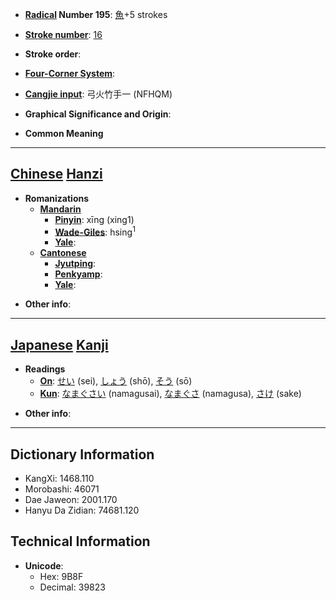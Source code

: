 * '''[[Wiktionary:Chinese radical index| Radical]] Number 195''': [[Wiktionary:Chinese radical index 魚|魚]]+5 strokes

* '''[[Wiktionary:Chinese total strokes index|Stroke number]]''': [[Wiktionary:Chinese total strokes index 16|16]]

* '''Stroke order''': 

* '''[[Wiktionary:Chinese four corner index|Four-Corner System]]''': 

* '''[[Wiktionary:Chinese Cangjie index|Cangjie input]]''': 弓火竹手一 (NFHQM)

* '''Graphical Significance and Origin''': 

* '''Common Meaning'''

----

== [[Chinese]] [[Hanzi]] ==

* '''Romanizations'''
** '''[[Mandarin]]'''
*** '''[[Pinyin]]''': xīng (xing1)
*** '''[[Wade-Giles]]''': hsing<sup>1</sup>
*** '''[[Yale]]''': 
** '''[[Cantonese]]'''
*** '''[[Jyutping]]''':
*** '''[[Penkyamp]]''': 
*** '''[[Yale]]''': 

* '''Other info''': 

----

== [[Japanese]] [[Kanji]] ==

* '''Readings'''
** '''[[On]]''': [[せい]] (sei), [[しょう]] (shō), [[そう]] (sō)
** '''[[Kun]]''': [[なまぐさい]] (namagusai), [[なまぐさ]] (namagusa), [[さけ]] (sake)

* '''Other info''':  

----

== Dictionary Information ==

* KangXi: 1468.110
* Morobashi: 46071
* Dae Jaweon: 2001.170
* Hanyu Da Zidian: 74681.120

== Technical Information ==

* '''Unicode''':
** Hex: 9B8F
** Decimal: 39823